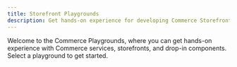 ```yaml
---
title: Storefront Playgrounds
description: Get hands-on experience for developing Commerce Storefronts powered by Edge Delivery Services.
---
```



Welcome to the Commerce Playgrounds, where you can get hands-on experience with Commerce services, storefronts, and drop-in components. Select a playground to get started.

<CardGrid>
  <LinkCard
    noborder
    icon="seti:graphql"
    title="Commerce API Playground"
    description="Explore our Commerce APIs using predefined and custom queries."
    link="/playgrounds/commerce-services/"
    rightIcon="right-arrow"
  />
</CardGrid>
